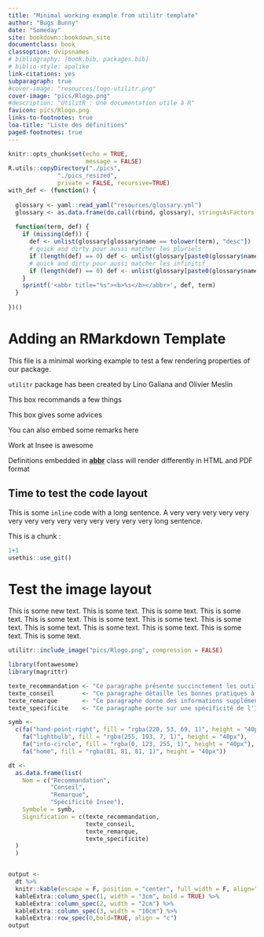 ```yaml
---
title: "Minimal working example from utilitr template"
author: "Bugs Bunny"
date: "Someday"
site: bookdown::bookdown_site
documentclass: book
classoption: dvipsnames
# bibliography: [book.bib, packages.bib]
# biblio-style: apalike
link-citations: yes
subparagraph: true
#cover-image: "resources/logo-utilitr.png"
cover-image: "pics/Rlogo.png"
#description: "UtilitR : Une documentation utile à R"
favicon: pics/Rlogo.png
links-to-footnotes: true
loa-title: "Liste des définitions"
paged-footnotes: true
---
```


```r
knitr::opts_chunk$set(echo = TRUE,
                      message = FALSE)
R.utils::copyDirectory("./pics",
              "./pics_resized",
              private = FALSE, recursive=TRUE)
with_def <- (function() {
  
  glossary <- yaml::read_yaml("resources/glossary.yml")
  glossary <- as.data.frame(do.call(rbind, glossary), stringsAsFactors = FALSE)
  
  function(term, def) {
    if (missing(def)) {
      def <- unlist(glossary[glossary$name == tolower(term), "desc"])
      # quick and dirty pour aussi matcher les pluriels
      if (length(def) == 0) def <- unlist(glossary[paste0(glossary$name, "s") == tolower(term), "desc"])
      # quick and dirty pour aussi matcher les infinitif
      if (length(def) == 0) def <- unlist(glossary[paste0(glossary$name, "r") == tolower(term), "desc"])
    }
    sprintf('<abbr title="%s"><b>%s</b></abbr>', def, term)
  }
  
})()
```

# Adding an RMarkdown Template

This file is a minimal working example to test a few rendering properties
of our package.

::: auteurs
`utilitr` package has been created by Lino Galiana and Olivier Meslin
:::

::: recommandation
This box recommands a few things
:::

::: conseil
This box gives some advices
:::

::: remarque
You can also embed some remarks here
:::

::: specificite
Work at Insee is awesome
:::

Definitions embedded in
<abbr title="A CSS class for definitions"><b>abbr</b></abbr>
class will render differently in HTML and PDF format


## Time to test the code layout

This is some `inline` code with a long sentence. A very very very very very very very very very very very very very very long sentence.

This is a chunk :
```r
1+1
usethis::use_git()
```

# Test the image layout

This is some new text. This is some text. This is some text. This is some text. This is some text. This is some text. This is some text. This is some text. This is some text. This is some text. This is some text. This is some text. This is some text.
```r
utilitr::include_image("pics/Rlogo.png", compression = FALSE)
```


```r
library(fontawesome)
library(magrittr)

texte_recommandation <- "Ce paragraphe présente succinctement les outils et les approches les plus adaptés à la tâche concernée. Chaque fiche ne comprend qu'un seul paragraphe de ce type, au début de la fiche."
texte_conseil        <- "Ce paragraphe détaille les bonnes pratiques à adopter."
texte_remarque       <- "Ce paragraphe donne des informations supplémentaires ou formule une mise en garde."
texte_specificite    <- "Ce paragraphe porte sur une spécificité de l'Insee qui a un impact sur l'usage de `R`."

symb <-
  c(fa("hand-point-right", fill = "rgba(220, 53, 69, 1)", height = "40px"),
    fa("lightbulb", fill = "rgba(255, 193, 7, 1)", height = "40px"),
    fa("info-circle", fill = "rgba(0, 123, 255, 1)", height = "40px"),
    fa("home", fill = "rgba(81, 81, 81, 1)", height = "40px"))

dt <- 
  as.data.frame(list(
    Nom = c("Recommandation", 
            "Conseil", 
            "Remarque",
            "Spécificité Insee"), 
    Symbole = symb,
    Signification = c(texte_recommandation, 
                      texte_conseil, 
                      texte_remarque,
                      texte_specificite)
  )
  )


output <- 
  dt %>% 
  knitr::kable(escape = F, position = "center", full_width = F, align="ccl") %>%
  kableExtra::column_spec(1, width = "3cm", bold = TRUE) %>%
  kableExtra::column_spec(2, width = "2cm") %>% 
  kableExtra::column_spec(3, width = "10cm") %>% 
  kableExtra::row_spec(0,bold=TRUE, align = "c")
output
```

